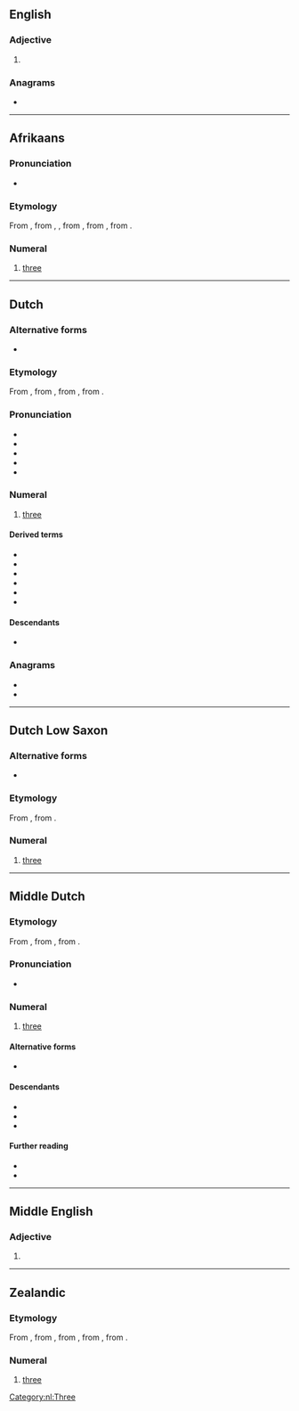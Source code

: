 ==English==

===Adjective===
{{head|en|adjective}}

# {{archaic spelling of|en|dry}}

===Anagrams===
* {{anagrams|en|a=deir|Dier|IDer|Reid|dier|dire|ired|ride}}

----

==Afrikaans==
{{cardinalbox|af|2|3|4|twee|vier|ord=derde}}

===Pronunciation===
* {{audio|af|LL-Q14196 (afr)-Oesjaar-drie.wav|Audio (AF)}}

===Etymology===
From {{inh|af|nl|drie}}, from {{inh|af|dum|dri}}, {{m|dum|drie}}, from {{inh|af|odt|*thrie}}, from {{inh|af|gem-pro|*þrīz}}, from {{inh|af|ine-pro|*tréyes}}.

===Numeral===
{{head|af|numeral}}

# {{cln|af|cardinal numbers}} [[three]]

----

==Dutch==

===Alternative forms===
* {{l|nl|drij}} {{qualifier|rare, in dialectal Belgian Dutch}}

===Etymology===
From {{inh|nl|dum|drie}}, from {{inh|nl|odt|*thrie}}, from {{inh|nl|gem-pro|*þrīz}}, from {{inh|nl|ine-pro|*tréyes}}.

===Pronunciation===
* {{IPA|nl|/dri/}}
* {{audio|nl|Nl-drie (Belgium).ogg|audio (Belgium)}}
* {{audio|nl|Nl-drie.ogg|audio (Netherlands)}}
* {{hyphenation|nl|drie}}
* {{rhymes|nl|i}}

===Numeral===
{{number box|nl|3}}
{{head|nl|numeral}}

# {{cln|nl|cardinal numbers}} [[three]]

====Derived terms====
* {{l|nl|driedekker}}
* {{l|nl|driehoek}}
* {{l|nl|driekwart}}
* {{l|nl|drieling}}
* {{l|nl|drievoudig}}
* {{l|nl|driewieler}}

====Descendants====
* {{desc|af|drie}}

===Anagrams===
* {{l|nl|dier}}
* {{l|nl|ried}}

[[Category:nl:Three]]

----

==Dutch Low Saxon==

===Alternative forms===
* {{l|nds-nl|drij}}

===Etymology===
From {{inh|nds-nl|gml|drî}}, {{m|gml|drê}} from {{inh|nds-nl|osx|thrie}}.

===Numeral===
{{head|nds-nl|numeral}}

# {{cln|nds-nl|cardinal numbers}} [[three]]

----

==Middle Dutch==

===Etymology===
From {{inh|dum|odt|thrīe}}, from {{inh|dum|gmw-pro|*þrīʀ}}, from {{inh|dum|gem-pro|*þrīz}}.

===Pronunciation===
* {{IPA|dum|/driə/}}

===Numeral===
{{head|dum|numeral}}

# {{cln|dum|cardinal numbers}} [[three]]

====Alternative forms====
* {{l|dum|dri}}

====Descendants====
* {{desc|nl|drie}}
* {{desc|li|drèè}}
* {{desc|zea|drie}}

====Further reading====
* {{R:VMNW|ID1831}}
* {{R:MNW|07660}}

----

==Middle English==

===Adjective===
{{enm-adj|drie|*drier|*driest}}

# {{alt form|enm|drye}}

----

==Zealandic==

===Etymology===
From {{inh|zea|dum|drie}}, from {{inh|zea|odt|*thrie}}, from {{inh|zea|gmw-pro|*þrīʀ}}, from {{inh|zea|gem-pro|*þrīz}}, from {{inh|zea|ine-pro|*tréyes}}.

===Numeral===
{{head|zea|numeral}}

# {{cln|zea|cardinal numbers}} [[three]]